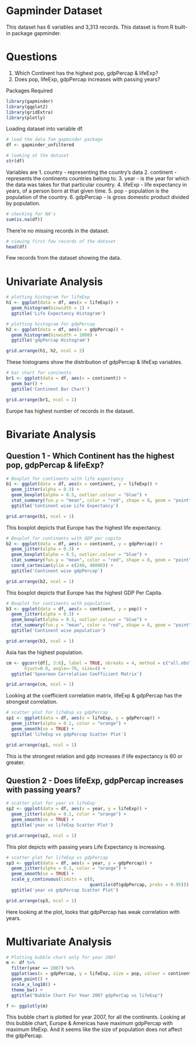 # Gapminder Dataset
This dataset has 6 variables and 3,313 records. This dataset is from R built-in
package gapminder.

# Questions
1. Which Continent has the highest pop, gdpPercap & lifeExp?
2. Does pop, lifeExp, gdpPercap increases with passing years?

Packages Required

```r
library(gapminder)
library(ggplot2)
library(gridExtra)
library(plotly)
```

Loading dataset into variable df.

```r
# load the data fom gapminder package
df <- gapminder_unfiltered

# looking at the dataset
str(df)
```

Variables are
1. country - representing the country's data
2. continent - represents the continents countries belong to.
3. year - is the year for which the data was takes for that particular country.
4. lifeExp - life expectancy in years, of a person born at that given time.
5. pop - population is the population of the country.
6. gdpPercap - is gross domestic product divided by population.

```r
# checking for NA's
sum(is.na(df))
```

There're no missing records in the dataset.

```r
# viewing first few records of the dataset
head(df)
```

Few records from the dataset showing the data.

# Univariate Analysis

```r
# plotting histogram for lifeExp
h1 <- ggplot(data = df, aes(x = lifeExp)) +
  geom_histogram(binwidth = 1) +
  ggtitle('Life Expectancy Histogram')

# plotting histogram for gdpPercap
h2 <- ggplot(data = df, aes(x = gdpPercap)) +
  geom_histogram(binwidth = 1000) +
  ggtitle('gdpPercap Histogram')

grid.arrange(h1, h2, ncol = 2)
```

These histograms show the distribution of gdpPercap & lifeExp variables.

```r
# bar chart for coninents
br1 <- ggplot(data = df, aes(x = continent)) +
  geom_bar() +
  ggtitle('Continent Bar Chart')

grid.arrange(br1, ncol = 1)
```

Europe has highest number of records in the dataset.

# Bivariate Analysis

## Question 1 - Which Continent has the highest pop, gdpPercap & lifeExp?

```r
# Boxplot for continents with life expectancy
b1 <- ggplot(data = df, aes(x = continent, y = lifeExp)) +
  geom_jitter(alpha = 0.3) +
  geom_boxplot(alpha = 0.5, outlier.colour = "blue") +
  stat_summary(fun.y = "mean", color = "red", shape = 8, geom = "point") +
  ggtitle('Continent wise Life Expectancy')

grid.arrange(b1, ncol = 1)
```

This boxplot depicts that Europe has the highest life expectancy.

```r
# Boxplot for continents with GDP per capita
b2 <- ggplot(data = df, aes(x = continent, y = gdpPercap)) +
  geom_jitter(alpha = 0.3) +
  geom_boxplot(alpha = 0.5, outlier.colour = "blue") +
  stat_summary(fun.y = "mean", color = "red", shape = 8, geom = "point") +
  coord_cartesian(ylim = c(240, 40000)) +
  ggtitle('Continent wise gdpPercap')

grid.arrange(b2, ncol = 1)
```

This boxplot depicts that Europe has the highest GDP Per Capita.

```r
# Boxplot for continents with population
b3 <- ggplot(data = df, aes(x = continent, y = pop)) +
  geom_jitter(alpha = 0.3) +
  geom_boxplot(alpha = 0.5, outlier.colour = "blue") +
  stat_summary(fun.y = "mean", color = "red", shape = 8, geom = "point") +
  ggtitle('Continent wise population')

grid.arrange(b3, ncol = 1)
```

Asia has the highest population.

```r
cm <- ggcorr(df[, 3:6], label = TRUE, nbreaks = 4, method = c("all.obs", "spearman"),
       hjust=0.8, angle=-70, size=4) +
  ggtitle('Spearman Correlation Coefficient Matrix')

grid.arrange(cm, ncol = 1)
```

Looking at the coefficient correlation matrix, lifeExp & gdpPercap has the 
strongest correlation.

```r
# scatter plot for lifeExp vs gdpPercap
sp1 <- ggplot(data = df, aes(x = lifeExp, y = gdpPercap)) +
  geom_jitter(alpha = 0.1, color = "orange") +
  geom_smooth(se = TRUE) +
  ggtitle('lifeExp vs gdpPercap Scatter Plot')

grid.arrange(sp1, ncol = 1)
```

This is the strongest relation and gdp increases if life expectancy is 60 
or greater.

## Question 2 - Does lifeExp, gdpPercap increases with passing years?

```r
# scatter plot for year vs lifeExp
sp2 <- ggplot(data = df, aes(x = year, y = lifeExp)) +
  geom_jitter(alpha = 0.1, color = "orange") +
  geom_smooth(se = TRUE) +
  ggtitle('year vs lifeExp Scatter Plot')

grid.arrange(sp2, ncol = 1)
```

This plot depicts with passing years Life Expectancy is increasing.

```r
# scatter plot for lifeExp vs gdpPercap
sp3 <- ggplot(data = df, aes(x = year, y = gdpPercap)) +
  geom_jitter(alpha = 0.1, color = "orange") +
  geom_smooth(se = TRUE) +
  scale_y_continuous(limits = c(0,
                                quantile(df$gdpPercap, probs = 0.95))) +
  ggtitle('year vs gdpPercap Scatter Plot')

grid.arrange(sp3, ncol = 1)
```

Here looking at the plot, looks that gdpPercap has weak correlation with years.

# Multivariate Analysis

```r
# Plotting bubble chart only for year 2007
m <- df %>%
  filter(year == 2007) %>%
  ggplot(aes(x = gdpPercap, y = lifeExp, size = pop, colour = continent)) +
  geom_point() +
  scale_x_log10() +
  theme_bw() +
  ggtitle("Bubble Chart For Year 2007 gdpPerCap vs lifeExp")

f <- ggplotly(m)

```

This bubble chart is plotted for year 2007, for all the continents.
Looking at this bubble chart, Europe & Americas have maximum gdpPercap with 
maximum lifeExp. And it seems like the size of population does not affect the
gdpPercap.

